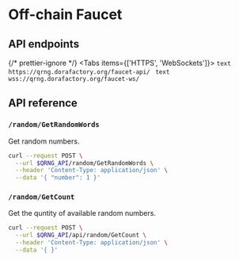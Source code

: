 
# Off-chain Faucet

## API endpoints

{/* prettier-ignore */}
<Tabs items={['HTTPS', 'WebSockets']}>
  <Tab>
    ```text
    https://qrng.dorafactory.org/faucet-api/
    ```
  </Tab>
  <Tab>
    ```text
    wss://qrng.dorafactory.org/faucet-ws/
    ```
  </Tab>
</Tabs>

## API reference

### `/random/GetRandomWords`

Get random numbers.

```bash
curl --request POST \
  --url $QRNG_API/random/GetRandomWords \
  --header 'Content-Type: application/json' \
  --data '{ "number": 1 }'
```

### `/random/GetCount`

Get the quntity of available random numbers.

```bash
curl --request POST \
  --url $QRNG_API/api/random/GetCount \
  --header 'Content-Type: application/json' \
  --data '{ }'
```
